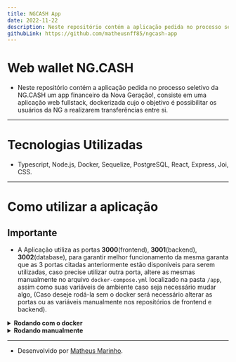 ```yaml
---
title: NGCASH App
date: 2022-11-22
description: Neste repositório contém a aplicação pedida no processo seletivo da NG.CASH um app financeiro da Nova Geração!, consiste em uma aplicação web fullstack, dockerizada cujo o objetivo é possibilitar os usuários da NG a realizarem transferências entre si.
githubLink: https://github.com/matheusnff85/ngcash-app
---
```


# Web wallet NG.CASH

- Neste repositório contém a aplicação pedida no processo seletivo da NG.CASH um app financeiro da Nova Geração!, consiste em uma aplicação web fullstack, dockerizada cujo o objetivo é possibilitar os usuários da NG a realizarem transferências entre si.

---

# Tecnologias Utilizadas

- Typescript, Node.js, Docker, Sequelize, PostgreSQL, React, Express, Joi, CSS.

---

# Como utilizar a aplicação

## Importante

- A Aplicação utiliza as portas **3000**(frontend), **3001**(backend), **3002**(database), para garantir melhor funcionamento da mesma garanta que as 3 portas citadas anteriormente estão disponíveis para serem utilizadas, caso precise utilizar outra porta, altere as mesmas manualmente no arquivo `docker-compose.yml` localizado na pasta `/app`, assim como suas variáveis de ambiente caso seja necessário mudar algo, (Caso deseje rodá-la sem o docker será necessário alterar as portas ou as variáveis manualmente nos repositórios de frontend e backend).

<details>
  <summary><strong>Rodando com o docker</strong></summary><br/>

- Primeiro clone o repositório com o comando `git clone git@github.com:matheusnff85/ngcash-app.git` e após clonar instale suas dependências com o comando `npm install` na raiz do projeto.

- Após instaladas ainda na raiz do projeto utilize o comando `npm run install:apps`, após todas as dependências de frontend e backend serem instaladas, basta utilizar o comando `npm run compose:up` e aguardar a inicialização dos containers.

</details>

<details>
  <summary><strong>Rodando manualmente</strong></summary><br/>

- Primeiro clone o repositório com o comando `git clone git@github.com:matheusnff85/ngcash-app.git` e após clonar instale suas dependências com o comando `npm install` na raiz do projeto.

- Após instaladas ainda na raiz do projeto utilize o comando `npm run install:apps` e aguarda a instalação das dependências de frontend e backend.

- Garanta que possui um serviço de PostgreSQL em sua máquina rodando normalmente, após isso entre na pasta de backend `/app/backend`, e altere o nome do arquivo `.env.example` para `.env`, este arquivo possui as variaveis de ambiente necessárias para o funcionamento da aplicação, as mesmas são:

```
JWT_SECRET=ngcash
APP_PORT=3001
DB_USER=postgres
DB_PASS=1234
DB_HOST=localhost
DB_PORT=5432
```

(Caso altere a variável **APP_PORT** será necessário alterar os endpoints de requisição no repositório de frontend também).

</details>

---

- Desenvolvido por [Matheus Marinho](https://www.linkedin.com/in/matheus-marinhodsp/).
